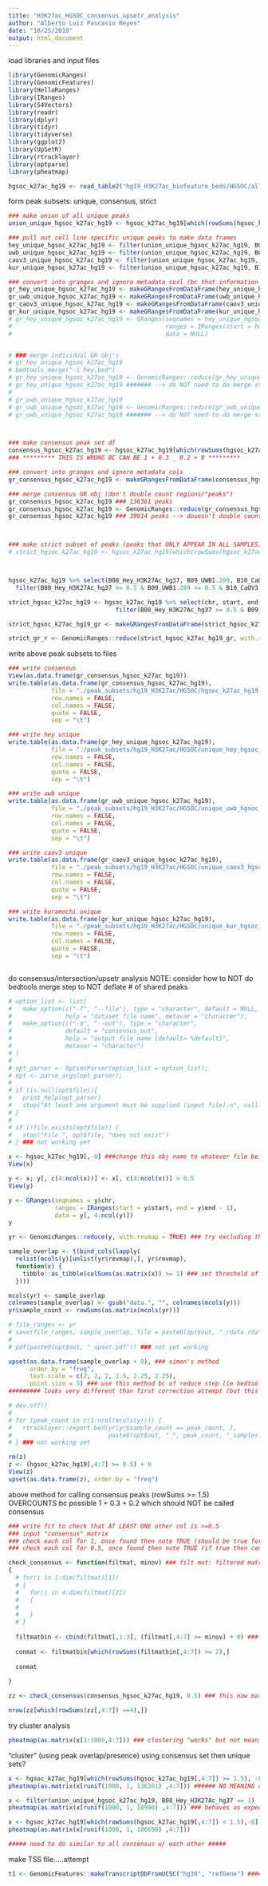 ```yaml
---
title: "H3K27ac_HGSOC_consensus_upsetr_analysis"
author: "Alberto Luiz Pascasio Reyes"
date: "10/25/2018"
output: html_document
---
```


load libraries and input files
```r

library(GenomicRanges)
library(GenomicFeatures)
library(HelloRanges)
library(IRanges)
library(S4Vectors)
library(readr)
library(dplyr)
library(tidyr)
library(tidyverse)
library(ggplot2)
library(UpSetR)
library(rtracklayer)
library(optparse)
library(pheatmap)

hgsoc_k27ac_hg19 <- read_table2("hg19_H3K27ac_biofeature_beds/HGSOC/allpeaks.anno.tsv") ### file made from simon's bash script

```

form peak subsets: unique, consensus, strict
```r

### make union of all unique peaks
union_unique_hgsoc_k27ac_hg19 <- hgsoc_k27ac_hg19[which(rowSums(hgsoc_k27ac_hg19[,4:7]) < 1.5),-8] ##### NOT merged

### pull out cell line specific unique peaks to make data frames
hey_unique_hgsoc_k27ac_hg19 <- filter(union_unique_hgsoc_k27ac_hg19, B08_Hey_H3K27Ac_hg37 == 1)
uwb_unique_hgsoc_k27ac_hg19 <- filter(union_unique_hgsoc_k27ac_hg19, B09_UWB1.289 == 1)
caov3_unique_hgsoc_k27ac_hg19 <- filter(union_unique_hgsoc_k27ac_hg19, B10_CaOV3 == 1)
kur_unique_hgsoc_k27ac_hg19 <- filter(union_unique_hgsoc_k27ac_hg19, B11_Kuramochi_H3K27Ac_hg37 == 1) ##### *** CONFIRM "NEW PEAKS" ARE 2017 PANEL LIFTED OVER FROM HG38 TO HG19 --> ALL BIOFEATURE FILES STILL HG19??? ***

### convert into granges and ignore metadata cosl (bc that information will be in name of peak set)
gr_hey_unique_hgsoc_k27ac_hg19 <- makeGRangesFromDataFrame(hey_unique_hgsoc_k27ac_hg19, keep.extra.columns = FALSE)
gr_uwb_unique_hgsoc_k27ac_hg19 <- makeGRangesFromDataFrame(uwb_unique_hgsoc_k27ac_hg19, keep.extra.columns = FALSE)
gr_caov3_unique_hgsoc_k27ac_hg19 <- makeGRangesFromDataFrame(caov3_unique_hgsoc_k27ac_hg19, keep.extra.columns = FALSE)
gr_kur_unique_hgsoc_k27ac_hg19 <- makeGRangesFromDataFrame(kur_unique_hgsoc_k27ac_hg19, keep.extra.columns = FALSE)
# gr_hey_unique_hgsoc_k27ac_hg19 <- GRanges(seqnames = hey_unique_hgsoc_k27ac_hg19$chr,
#                                           ranges = IRanges(start = hey_unique_hgsoc_k27ac_hg19$start, end = hey_unique_hgsoc_k27ac_hg19$end -1),
#                                           data = NULL)


# ### merge individual GR obj's
# gr_hey_unique_hgsoc_k27ac_hg19
# bedtools_merge("-i hey.bed")
# gr_hey_unique_hgsoc_k27ac_hg19 <- GenomicRanges::reduce(gr_hey_unique_hgsoc_k27ac_hg19, ignore.strand = TRUE, with.revmap = TRUE)
# gr_hey_unique_hgsoc_k27ac_hg19 ####### --> do NOT need to do merge step for unique (duh)???
# 
# gr_uwb_unique_hgsoc_k27ac_hg19
# gr_uwb_unique_hgsoc_k27ac_hg19 <- GenomicRanges::reduce(gr_uwb_unique_hgsoc_k27ac_hg19, ignore.strand = TRUE)
# gr_uwb_unique_hgsoc_k27ac_hg19 ####### --> do NOT need to do merge step for unique (duh)???



### make consensus peak set df
consensus_hgsoc_k27ac_hg19 <- hgsoc_k27ac_hg19[which(rowSums(hgsoc_k27ac_hg19[,4:7]) >= 1.5), -8] ##### NOT merged
### ********* THIS IS WRONG BC CAN BE 1 + 0.3 _ 0.2 + 0 *********

### convert into granges and ignore metadata cols
gr_consensus_hgsoc_k27ac_hg19 <- makeGRangesFromDataFrame(consensus_hgsoc_k27ac_hg19, keep.extra.columns = FALSE)

### merge consensus GR obj (don't double count regions/"peaks")
gr_consensus_hgsoc_k27ac_hg19 ### 136361 peaks
gr_consensus_hgsoc_k27ac_hg19 <- GenomicRanges::reduce(gr_consensus_hgsoc_k27ac_hg19, ignore.strand = FALSE)
gr_consensus_hgsoc_k27ac_hg19 ### 39014 peaks --> douesn't double count overlapping regions



### make strict subset of peaks (peaks that ONLY APPEAR IN ALL SAMPLES) df
# strict_hgsoc_k27ac_hg19 <- hgsoc_k27ac_hg19[which(rowSums(hgsoc_k27ac_hg19[4:7]) > 3), -8]



hgsoc_k27ac_hg19 %>% select(B08_Hey_H3K27Ac_hg37, B09_UWB1.289, B10_CaOV3, B11_Kuramochi_H3K27Ac_hg37) %>% 
  filter(B08_Hey_H3K27Ac_hg37 >= 0.5 & B09_UWB1.289 >= 0.5 & B10_CaOV3 >= 0.5 & B11_Kuramochi_H3K27Ac_hg37 >= 0.5)

strict_hgsoc_k27ac_hg19 <- hgsoc_k27ac_hg19 %>% select(chr, start, end, B08_Hey_H3K27Ac_hg37, B09_UWB1.289, B10_CaOV3, B11_Kuramochi_H3K27Ac_hg37) %>% 
                              filter(B08_Hey_H3K27Ac_hg37 >= 0.5 & B09_UWB1.289 >= 0.5 & B10_CaOV3 >= 0.5 & B11_Kuramochi_H3K27Ac_hg37 >= 0.5)

strict_hgsoc_k27ac_hg19_gr <- makeGRangesFromDataFrame(strict_hgsoc_k27ac_hg19, keep.extra.columns = TRUE)

strict_gr_r <- GenomicRanges::reduce(strict_hgsoc_k27ac_hg19_gr, with.revmap = TRUE)


```

write above peak subsets to files
```r

### write consensus
View(as.data.frame(gr_consensus_hgsoc_k27ac_hg19))
write.table(as.data.frame(gr_consensus_hgsoc_k27ac_hg19),
            file = "./peak_subsets/hg19_H3K27ac/HGSOC/hgsoc_k27ac_hg19_consensus.bed",
            row.names = FALSE,
            col.names = FALSE,
            quote = FALSE,
            sep = "\t")

### write hey unique
write.table(as.data.frame(gr_hey_unique_hgsoc_k27ac_hg19),
            file = "./peak_subsets/hg19_H3K27ac/HGSOC/unique_hey_hgsoc_k27ac_hg19.bed",
            row.names = FALSE,
            col.names = FALSE,
            quote = FALSE,
            sep = "\t")

### write uwb unique
write.table(as.data.frame(gr_uwb_unique_hgsoc_k27ac_hg19),
            file = "./peak_subsets/hg19_H3K27ac/HGSOC/unique_uwb_hgsoc_k27ac_hg19.bed",
            row.names = FALSE,
            col.names = FALSE,
            quote = FALSE,
            sep = "\t")

### write caov3 unique
write.table(as.data.frame(gr_caov3_unique_hgsoc_k27ac_hg19),
            file = "./peak_subsets/hg19_H3K27ac/HGSOC/unique_caov3_hgsoc_k27ac_hg19.bed",
            row.names = FALSE,
            col.names = FALSE,
            quote = FALSE,
            sep = "\t")

### write kuramochi unique
write.table(as.data.frame(gr_kur_unique_hgsoc_k27ac_hg19),
            file = "./peak_subsets/hg19_H3K27ac/HGSOC/unique_kur_hgsoc_k27ac_hg19.bed",
            row.names = FALSE,
            col.names = FALSE,
            quote = FALSE,
            sep = "\t")



```

do consensus/intersection/upsetr analysis
NOTE: consider how to NOT do bedtools merge step to NOT deflate # of shared peaks
```r

# option_list <- list(
#   make_option(c("-f", "--file"), type = "character", default = NULL,
#               help = "dataset file name", metavar = "character"),
#   make_option(c("-o", "--out"), type = "character",
#               default = "consensus_out",
#               help = "output file name [default= %default]",
#               metavar = "character")
# )
# 
# opt_parser <- OptionParser(option_list = option_list);
# opt <- parse_args(opt_parser);
# 
# if (is.null(opt$file)){
#   print_help(opt_parser)
#   stop("At least one argument must be supplied (input file).n", call.=FALSE)
# }
# 
# if (!file.exists(opt$file)) {
#   stop("File ", opt$file, "does not exist")
# } ### not working yet

x <- hgsoc_k27ac_hg19[,-8] ###change this obj name to whatever file being analyzed
View(x)

y <- x; y[, c(4:ncol(x))] <- x[, c(4:ncol(x))] > 0.5
View(y)

y <- GRanges(seqnames = y$chr,
             ranges = IRanges(start = y$start, end = y$end - 1),
             data = y[, 4:ncol(y)])
y

yr <- GenomicRanges::reduce(y, with.revmap = TRUE) ### try excluding this step to NOT merge and undercount shared peaks

sample_overlap <- t(bind_cols(lapply(
  relist(mcols(y)[unlist(yr$revmap),], yr$revmap),
  function(x) {
    tibble::as_tibble(colSums(as.matrix(x)) >= 1) ### set threshold of overlap (percentage) here.....why is this mat bigger than x???...how to interp this chunk
  })))

mcols(yr) <- sample_overlap
colnames(sample_overlap) <- gsub("data.", "", colnames(mcols(y)))
yr$sample_count <- rowSums(as.matrix(mcols(yr)))

# file_ranges <- yr
# save(file_ranges, sample_overlap, file = paste0(opt$out, "_rdata.rda"))
# 
# pdf(paste0(opt$out, "_upset.pdf")) ### not yet working

upset(as.data.frame(sample_overlap + 0), ### simon's method
      order.by = "freq",
      text.scale = c(2, 2, 2, 1.5, 2.25, 2.25),
      point.size = 5) ### use this method bc of reduce step (ie bedtools merge) --> doesn't double count peaks, instead uses our defn of inclusive boundaries
######### looks very different than first correction attempt (but this one is correct bc last time used WRONG input files)

# dev.off()
# 
# for (peak_count in c(1:ncol(mcols(y)))) {
#   rtracklayer::export.bed(yr[yr$sample_count == peak_count, ],
#                           paste0(opt$out, "_", peak_count, "_samples.bed"))
# } ### not working yet

rm(z)
z <- (hgsoc_k27ac_hg19[,4:7] >= 0.5) + 0
View(z)
upset(as.data.frame(z), order.by = "freq")

```



above method for calling consensus peaks (rowSums >= 1.5) OVERCOUNTS bc possible 1 + 0.3 + 0.2 which should NOT be called consensus
```r

### write fct to check that AT LEAST ONE other col is >=0.5
### input "consensus" matrix
### check each col for 1, once found then note TRUE (should be true for all rows)
### check each col for 0.5, once found then note TRUE (if true then consensus if NOT then exclude)

check_consensus <- function(filtmat, minov) ### filt mat: filtered matrix (filter by row Sum) 
{
  # for(i in 1:dim(filtmat)[1])
  # {
  #   for(j in 4:dim(filtmat)[2])
  #   {
  #     
  #   }
  # }
  
  filtmatbin <- cbind(filtmat[,1:3], (filtmat[,4:7] >= minov) + 0) ### filter matrix binary
  
  conmat <- filtmatbin[which(rowSums(filtmatbin[,4:7]) >= 2),]
  
  conmat
  
}

zz <- check_consensus(consensus_hgsoc_k27ac_hg19, 0.5) ### this now matches row number of NON-MERGED input upsetr plot

nrow(zz[which(rowSums(zz[,4:7]) ==4),])

```


try cluster analysis
```r

pheatmap(as.matrix(x[1:1000,4:7])) ### clustering "works" but not meaningful w/ just presence of peak (esp. bc all peaks used)???

```

"cluster" (using peak overlap/presence) using consensus set then unique sets?
```r

x <- hgsoc_k27ac_hg19[which(rowSums(hgsoc_k27ac_hg19[,4:7]) >= 1.5), -8] ##### NOT merged.....but can't if doing the following steps *** redefining x ***
pheatmap(as.matrix(x[runif(1000, 1, 136361) ,4:7])) ###### NO MEANING doing hgsoc k27ac consensus by itself bc no compare to other groups --> try unique set

x <- filter(union_unique_hgsoc_k27ac_hg19, B08_Hey_H3K27Ac_hg37 == 1)
pheatmap(as.matrix(x[runif(1000, 1, 18990) ,4:7])) ### behaves as expected

x <- hgsoc_k27ac_hg19[which(rowSums(hgsoc_k27ac_hg19[,4:7]) < 1.5),-8]
pheatmap(as.matrix(x[runif(1000, 1, 106698) ,4:7]))

##### need to do similar to all consensus w/ each other #####

```



make TSS file.....attempt
```r

t1 <- GenomicFeatures::makeTranscriptDbFromUCSC("hg38", "refGene") ##### getting error

```


